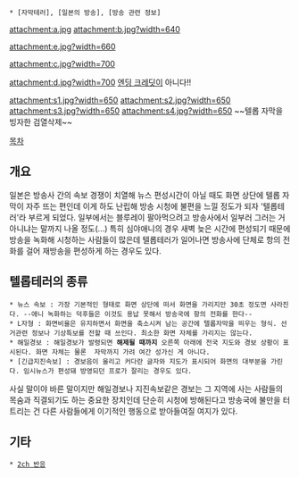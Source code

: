  * [자막테러], [일본의 방송], [방송 관련 정보]

attachment:a.jpg
attachment:b.jpg?width=640

attachment:e.jpg?width=660

attachment:c.jpg?width=700

attachment:d.jpg?width=700
[[엔딩 크레딧]]이 아니다!!

attachment:s1.jpg?width=650
attachment:s2.jpg?width=650
attachment:s3.jpg?width=650
attachment:s4.jpg?width=650
~~텔롭 자막을 빙자한 검열삭제~~

[[목차]]

== 개요 ==
일본은 방송사 간의 속보 경쟁이 치열해 뉴스 편성시간이 아닐 때도 화면 상단에 텔롭 자막이 자주 뜨는 편인데 이게 하도 난립해 방송 시청에 불편을 느낄 정도가 되자 '텔롭테러'라 부르게 되었다. 일부에서는 블루레이 팔아먹으려고 방송사에서 일부러 그러는 거 아니냐는 말까지 나올 정도(...)
특히 심야애니의 경우 새벽 늦은 시간에 편성되기 때문에 방송을 녹화해 시청하는 사람들이 많은데 텔롭테러가 일어나면 방송사에 단체로 항의 전화를 걸어 재방송을 편성하게 하는 경우도 있다.

== 텔롭테러의 종류 ==
 * 뉴스 속보 : 가장 기본적인 형태로 화면 상단에 떠서 화면을 가리지만 30초 정도면 사라진다. --애니 녹화하는 덕후들은 이것도 용납 못해서 방송국에 항의 전화를 한다--
 * L자형 : 화면비율은 유지하면서 화면을 축소시켜 남는 공간에 텔롭자막을 띄우는 형식. 선거관련 정보나 기상특보를 전할 때 쓰인다. 최소한 화면 자체를 가리지는 않는다.
 * 해일경보 : 해일경보가 발령되면 '''해제될 때까지''' 오른쪽 아래에 전국 지도와 경보 상황이 표시된다. 화면 자체는 물론  자막까지 가려 여간 성가신 게 아니다.
 * [긴급지진속보] : 경보음이 울리고 커다란 글자와 지도가 표시되어 화면의 대부분을 가린다. 임시뉴스가 편성돼 방영되던 프로가 잘리는 경우도 있다.
사실 말이야 바른 말이지만 해일경보나 지진속보같은 경보는 그 지역에 사는 사람들의 목숨과 직결되기도 하는 중요한 장치인데 단순히 시청에 방해된다고 방송국에 불만을 터트리는 건 다른 사람들에게 이기적인 행동으로 받아들여질 여지가 있다.

== 기타 ==
 * [http://botdea.egloos.com/1881866|텔롭테러 2ch 반응]
